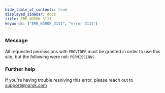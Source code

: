 ```yaml
---
hide_table_of_contents: true
displayed_sidebar: docs
title: ERR_NGROK_3111
keywords: ["ERR_NGROK_3111", "error 3111"]
---
```


### Message

All requested permissions with `PROVIDER` must be granted in order to use this site, but the following were not: `PERMISSIONS`.

### Further help

If you're having trouble resolving this error, please reach out to [support@ngrok.com](mailto:support@ngrok.com?subject=Help%20with%20ERR_NGROK_3111)
